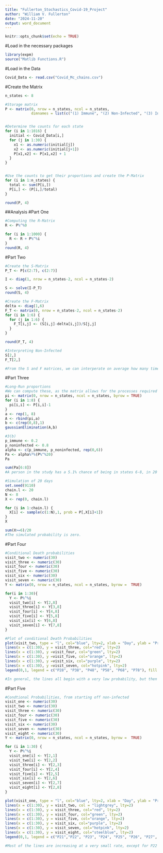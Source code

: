 ---
title: "Fullerton_Stochastics_Covid-19_Project"
author: "William V. Fullerton"
date: "2024-11-20"
output: word_document
---

```{r setup, include=FALSE}
knitr::opts_chunk$set(echo = TRUE)
```

#Load in the necessary packages
```{r}
library(expm)
source("Matlib Functions.R")
```

#Load in the Data
```{r}
Covid_Data <- read.csv("Covid_Mc_chains.csv")
```

#Create the Matrix
```{r}
n_states <- 8

#Storage matrix
P <- matrix(0, nrow = n_states, ncol = n_states, 
            dimnames = list(c("(1) Immune", "(2) Non-Infected", "(3) Infected-Asymptomatic", "(4) Infected-Symptomatic", "(5) Hospitalized", "(6) ICU", "(7) Ventilator", "(8) Death"), c("(1) Imm", "(2) N-I", "(3) I-A", "(4) I-Sy", "(5) Hosp", "(6) ICU" , "(7) Vent", "(8) Dead")), byrow = TRUE)


#Determine the counts for each state
for (i in 1:1016) {
  initial <- Covid_Data[i,]
  for (j in 1:30) {
    x1 <- as.numeric(initial[j])
    x2 <- as.numeric(initial[j+1])
    P[x1,x2] <- P[x1,x2] + 1
  }
}


#Use the counts to get their proportions and create the P-Matrix 
for (i in 1:n_states) {
  total <- sum(P[i,])
  P[i,] <- (P[i,]/total)
}

round(P, 4)
```

##Analysis
#Part One
```{r}
#Computing the R-Matrix
R <- P%^%0

for (i in 1:1000) {
  R <- R + P%^%i
}
round(R, 4)

```

#Part Two
```{r}
#Create the S-Matrix
P_T <- P[c(2:7), c(2:7)]

I <- diag(1, nrow = n_states-2, ncol = n_states-2)

S <- solve(I-P_T)
round(S, 4)

#Create the F-Matrix
delta <- diag(1,6)
F_T <- matrix(0, nrow = n_states-2, ncol = n_states-2)
for (i in 1:6) {
  for (j in 1:6) {
    F_T[i,j] <- (S[i,j]-delta[i,j])/S[j,j]
  }
}

round(F_T, 4)

#Interpreting Non-Infected
S[2,]
F_T[2,]

#From the S and F matrices, we can interperate on average how many times someone who is in the state of being Non-Infected we move onto the over states. As Immune and Death are absorbent states, they are inherently recurrssive, meaning that they will not be considered in this analysis. From these matrices, we can see that someone who is Non-Infected will become Infected-Asymptomatic 1.56 times, Infected-Symptomatic 2.13 times, Hospitalized 5.29 times, go into the ICU 0.96 times, and be put on a Ventilator 0.43 times. 


```

#Part Three
```{r}
#Long-Run proportions
#We can compute these, as the matrix allows for the processes required to calculate them. Primarily being that of stationary increments.
pi <- matrix(0, nrow = n_states, ncol = n_states, byrow = TRUE)
for (i in 1:8) {
  pi[i,i] <- P[i,i]-1
}
a <- rep(1, 8)
A <- rbind(pi,a)
b <- c(rep(0,8),1)
gaussianElimination(A,b)

#3(b)
p_immune <- 0.2
p_noninfected <- 0.8
alpha <- c(p_immune, p_noninfected, rep(0,6))
Pa <- alpha%*%(P%^%20)
Pa

sum(Pa[6:8])
#A person in the study has a 5.1% chance of being in states 6-8, in 20 days.

#Simulation of 20 days
set.seed(9110)
chain.l <- 20
N <- 8
X <- rep(0, chain.l)

for (i in 1:chain.l) {
  X[i] <- sample(c(1:N),1, prob = P[,X[i]+1]) 
}
X

sum(X>=6)/20
#The simulated probability is zero.
```

#Part Four
```{r}
#Conditional Death probabilities
visit_two <- numeric(30)
visit_three <- numeric(30)
visit_four <- numeric(30)
visit_five <- numeric(30)
visit_six <- numeric(30)
visit_seven <- numeric(30)
Y <- matrix(0, nrow = n_states, ncol = n_states, byrow =  TRUE)

for(i in 1:30){
  Y <- P%^%i
  visit_two[i] <- Y[2,8]
  visit_three[i] <- Y[3,8]
  visit_four[i] <- Y[4,8]
  visit_five[i] <- Y[5,8]
  visit_six[i] <- Y[6,8]
  visit_seven[i] <- Y[7,8]
}

#Plot of conditional Death Probabilities
plot(visit_two, type = "l", col="blue", lty=2, xlab = "Day", ylab = "Probability of Visit", main = "Probability of States, as Days Pass", ylim = c(0:1))
lines(x = c(1:30), y = visit_three, col="red", lty=2)
lines(x = c(1:30), y =visit_four, col="green", lty=2)
lines(x = c(1:30), y =visit_five, col="orange", lty=2)
lines(x = c(1:30), y =visit_six, col="purple", lty=2)
lines(x = c(1:30), y =visit_seven, col="hotpink", lty=2)
legend(0,1, legend = c("P28", "P38", "P48", "P58", "P68", "P78"), fill = c("blue","red","green","orange","purple","hotpink"))

#In general, the lines all begin with a very low probability, but then begin to asymptote to a higher probability. This is most noticible with P68 and P78, as they begin the plato in nature, with the more days that pass by. From the graph we can see that the state with the best chances of death is that of someone who is on a ventilator. The inverse is true for someone who is non-infected. This would appear to meet a general assumption about the nature of diseases, and how different stages can lead to death. The general nature of these graphs is that of a logistical pattern, where we begin low, ramp out at differing levels of intensity, but then begin to even off and stop grow. This fits with the overall nature of transients states, as when tested to their limits of infinity, they will approach a finite number, unlike that of recurrsive states which themselves approach infinity. Overall, this graph shows interesting trends in who is most likely to die, given that they have started in a particular state, as well as matching what we would believe to happen given the sercomstances of the nature of the states both in a mathematical and applicable sense.
```


#Part Five
```{r}
#Condtional Probabilities, from starting off non-infected
visit_one <- numeric(30)
visit_two <- numeric(30)
visit_three <- numeric(30)
visit_four <- numeric(30)
visit_five <- numeric(30)
visit_six <- numeric(30)
visit_seven <- numeric(30)
visit_eight <- numeric(30)
Y <- matrix(0, nrow = n_states, ncol = n_states, byrow =  TRUE)

for (i in 1:30) {
  Y <- P%^%i
  visit_one[i] <- Y[2,1]
  visit_two[i] <- Y[2,2]
  visit_three[i] <- Y[2,3]
  visit_four[i] <- Y[2,4]
  visit_five[i] <- Y[2,5]
  visit_six[i] <- Y[2,6]
  visit_seven[i] <- Y[2,7]
  visit_eight[i] <- Y[2,8]
}

plot(visit_one, type = "l", col="blue", lty=2, xlab = "Day", ylab = "Probability of Visit", main = "Probability of States, as Days Pass", ylim = c(0:1))
lines(x = c(1:30), y = visit_two, col = "lightgrey", lty=2)
lines(x = c(1:30), y = visit_three, col="red", lty=2)
lines(x = c(1:30), y = visit_four, col="green", lty=2)
lines(x = c(1:30), y = visit_five, col="orange", lty=2)
lines(x = c(1:30), y = visit_six, col="purple", lty=2)
lines(x = c(1:30), y = visit_seven, col="hotpink", lty=2)
lines(x = c(1:30), y = visit_eight, col="steelblue", lty=2)
legend(0,1, legend = c("P21","P22", "P23", "P24", "P25", "P26", "P27", "P28"), fill = c("blue","lightgrey","red","green","orange","purple","hotpink","steelblue"))

#Most of the lines are increasing at a very small rate, except for P22 and P21. This makes sense as staying non-infecting is less and less likely as a pandemic rages on; moreover, once you become non-infected and go to immune, you'll never leave that state. It was fascinating to see that the line corresponding with death was not as shaprly increasing as it could have been. I would have expected it to match, or at least be around the same area as that of immune. Seeing P23 slowly begin to decrease was worthy of note as well, but nothing so staggering that is worhty of any sort of sensitivty analysis.
```

